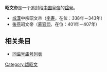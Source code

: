 '''昭文帝'''是一个追封给[[中国|中国]][[皇帝|皇帝]]的[[諡|諡号]]。

* [[成漢|成漢]]中宗昭文帝（[[李寿|李寿]]，在位：338年－343年）
* [[後燕|後燕]]昭文帝（[[慕容熙|慕容熙]]，在位：401年－407年）

== 相关条目 ==
* [[同谥号庙号列表|同谥号庙号列表]]

{{DEFAULTSORT:z}}
[[Category:諡昭文|Category:諡昭文]]

{{disambig}}